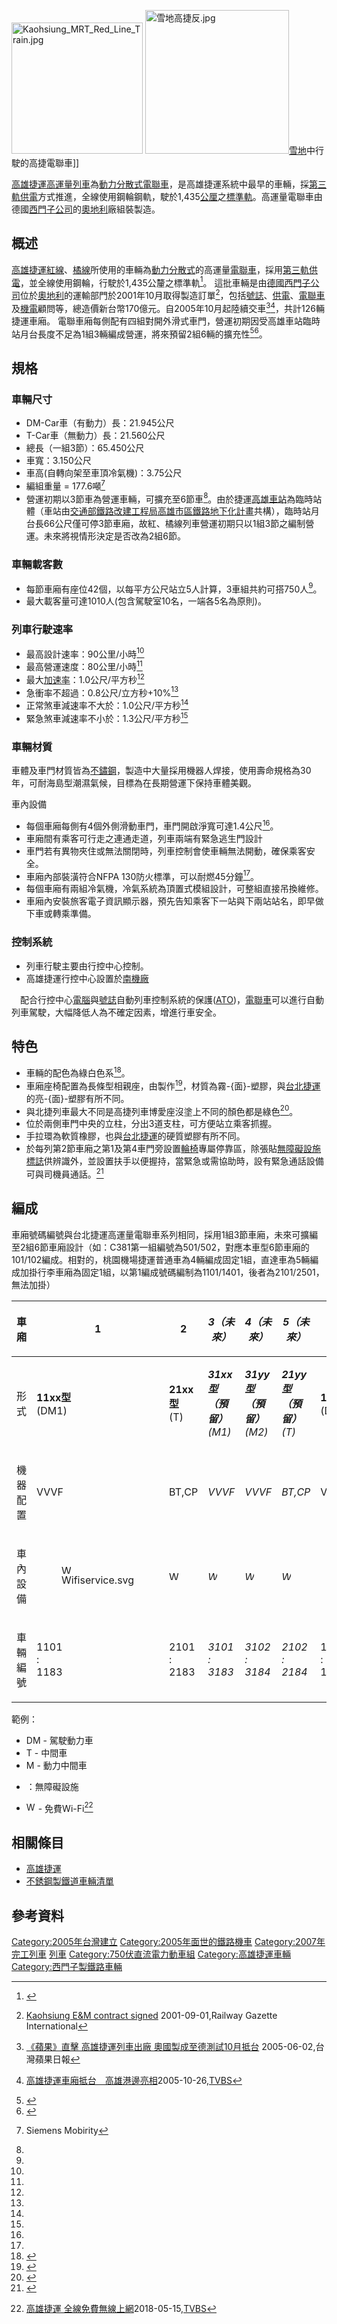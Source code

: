 {{Refimprove|time=2013-09-02T09:19:38+00:00}}
{{Expert needed}}
{{Infobox train
|車輛名稱 = 高雄捷運列車
|公司色 = Green
|圖像 = KRTC train at World Games Station.jpg
|圖像說明 = [[世運站|世運站]]內的高捷高運量電聯車
|輛數 = 126
|主要用戶=[[高雄捷運|高雄捷運]]
|列車編組 = DM1+T+DM2
|起動加速度 = 3.6 km/h/s
|營運最高速度 = 80
|設計最高速度 = 90
|減速度（正常） = 3.6 km/h/s
|減速度（緊急） = 4.68 km/h/s
|編成定員 = 
|載客量 = 一列3車組共約可搭750人，最多1010人(含駕駛室10名，一端5名)
|編成長度 = <ref name="簡訊" />65,450
|全長 = <ref name="簡訊">{{Zh-hant}}[https://mtbu.kcg.gov.tw/cht/publish/report/9501/2.htm 高雄捷運簡訊 創刊號 電聯車小百科] {{Wayback|url=https://mtbu.kcg.gov.tw/cht/publish/report/9501/2.htm |date=20181009000000 }}2006年3月,高雄市政府捷運工程局</ref>21,945（DM車）<br><ref name="簡訊" />21,560（T車）
|全寬 = <ref name="簡訊" />3,150
|全高 = <ref>{{Zh-hant}}[http://club.ntu.edu.tw/~club20322/train/MRT/train/02KRT_train.htm  悠遊台灣鐵道 車輛簡介 捷運列車] {{Wayback|url=http://club.ntu.edu.tw/~club20322/train/MRT/train/02KRT_train.htm |date=20180416130003 }} [[中華民國鐵道文化協會#組織成員|廖健竣]]</ref>3750
|最大尺寸 = 
|重量 = 
|軌距 = 1,435
|電化方式 = [[直流电|DC]] 750V（[[第三軌供電|第三軌供電]]）
|車體物料 = [[不鏽鋼|不鏽鋼]]
|牽引電動機 = [[西門子交通|西門子交通]]製[https://www.mymobase.com/Master-Root-Katalog/Tractionmotor-f-Kaohsiung-1TB2010-1GA02/p/A2V00001191370 1TB2010-1GA02]
|電動機輸出 = 190 kW
|編組輸出 = 
|齒輪比 = 
|驅動裝置 = 
|控制裝置 = 西門子交通製 IGBT-VVVF
|制動方式 = 再生煞車、碟式摩擦煞車
|保安裝置 = [[列车自动控制系统|ATC]]、[[列車自動運行裝置|ATO]]、[[自動列車停止裝置|ATS]]
|原產國 = {{AUT}}
|製造商 = {{GER}}[[西門子公司|西門子公司]]
|類型 = [[通勤型電聯車|通勤型電聯車]]
|機電承商 = 
|製造年份 = 2005~2007年
|路線 = {{高捷紅線}}<br>{{高捷橘線}}
}}
[[File:Kaohsiung_MRT_Red_Line_Train.jpg|210px]]
[[File:雪地高捷反.jpg|230px]][[雪地|雪地]]中行駛的高捷電聯車]]

[[高雄捷運|高雄捷運]][[高運量|高運量]][[列車|列車]]為[[動力分散式|動力分散式]][[電聯車|電聯車]]，是高雄捷運系統中最早的車輛，採[[第三軌|第三軌供電]]方式推進，全線使用鋼輪鋼軌，駛於1,435[[公厘|公厘]]之[[標準軌|標準軌]]。高運量電聯車由德國[[西門子公司|西門子公司]]的[[奧地利|奧地利]]廠組裝製造。

== 概述 ==
[[高雄捷運|高雄捷運]][[高雄捷運紅線|紅線]]、[[高雄捷運橘線|橘線]]所使用的車輛為[[動力分散式|動力分散式]]的高運量[[電聯車|電聯車]]，採用[[第三軌供電|第三軌供電]]，並全線使用鋼輪，行駛於1,435公釐之標準軌<ref name="簡訊3">{{Zh-hant}}{{Cite news|url=http://mtbu.kcg.gov.tw/cht/publish/report/9501/3.htm|title=高雄捷運簡訊 第一期|publisher=高雄市政府捷運工程局|date=2006-03-01|access-date=2013-09-02|archive-url=https://web.archive.org/web/20140907121723/http://mtbu.kcg.gov.tw/cht/publish/report/9501/3.htm|archive-date=2014-09-07|dead-url=yes}}</ref>。
這批車輛是由[[德國|德國]][[西門子公司|西門子公司]]位於[[奧地利|奧地利]]的運輸部門於2001年10月取得製造訂單<ref>{{En icon}}[https://www.railwaygazette.com/news/single-view/view/kaohsiung-eampm-contract-signed.html Kaohsiung E&M contract signed] {{Wayback|url=https://www.railwaygazette.com/news/single-view/view/kaohsiung-eampm-contract-signed.html |date=20181009211255 }}2001-09-01,Railway Gazette International</ref>，包括[[號誌|號誌]]、[[供電|供電]]、[[電聯車|電聯車]]及[[機電|機電]]顧問等，總造價新台幣170億元。自2005年10月起陸續交車<ref>{{Zh-hant}}[https://tw.appledaily.com/forum/daily/20050602/21818410 《蘋果》直擊 高雄捷運列車出廠 奧國製成至德測試10月抵台] {{Wayback|url=https://tw.appledaily.com/forum/daily/20050602/21818410 |date=20181012102231 }}2005-06-02,台灣蘋果日報</ref><ref>{{Zh-hant}}[https://news.tvbs.com.tw/entry/421827 高雄捷運車廂抵台　高雄港邊亮相]2005-10-26,[[TVBS|TVBS]]</ref>，共計126輛捷運車廂。
電聯車廂每側配有四組對開外滑式車門，營運初期因受高雄車站臨時站月台長度不足為1組3輛編成營運，將來預留2組6輛的擴充性<ref>{{Cite book | author = 高雄市政府捷運工程局 | title = 關鍵八年：高雄捷運夢想的實現 | date = 2006年11月 | ISBN = 978-986-00-6867-2 }}</ref><ref>{{Cite book | author = 高雄市政府捷運工程局 | title = 雄心：高雄捷運真情故事 | date = 2008年1月 | ISBN = 978-986-01-2173-5 }}</ref>。

== 規格 ==
=== 車輛尺寸 ===
*DM-Car車（有動力）長：21.945公尺
*T-Car車（無動力）長：21.560公尺
*總長（一組3節）：65.450公尺
*車寬：3.150公尺
*車高(自轉向架至車頂冷氣機)：3.75公尺
*編組重量 = 177.6噸<ref>{{En icon}}{{Cite web |url=http://www.mobility.siemens.com/apps/references/index.cfm?z=1&do=app.detail&referenceID=1343&lID=1 |title=存档副本 |access-date=2018-10-09 |archive-url=https://web.archive.org/web/20160216000000/http://www.mobility.siemens.com/apps/references/index.cfm?z=1&do=app.detail&referenceID=1343&lID=1# |archive-date=2016-02-16 |dead-url=yes }} Siemens Mobirity</ref> 
*營運初期以3節車為營運車輛，可擴充至6節車<ref name="簡訊" />。由於捷運[[高雄車站|高雄車站]]為臨時站體（車站由[[交通部鐵路改建工程局|交通部鐵路改建工程局]][[高雄市區鐵路地下化計畫|高雄市區鐵路地下化計畫]]共構），臨時站月台長66公尺僅可停3節車廂，故紅、橘線列車營運初期只以1組3節之編制營運。未來將視情形決定是否改為2組6節。

=== 車輛載客數 ===
*每節車廂有座位42個，以每平方公尺站立5人計算，3車組共約可搭750人<ref name="簡訊" />。
*最大載客量可達1010人(包含駕駛室10名，一端各5名為原則)。

=== 列車行駛速率 ===
*最高設計速率：90公里/小時<ref name="簡訊" />
*最高營運速度：80公里/小時<ref name="簡訊" />
*最大[[加速率|加速率]]：1.0公尺/平方秒<ref name="簡訊" />
*急衝率不超過：0.8公尺/立方秒+10%<ref name="簡訊" />
*正常煞車減速率不大於：1.0公尺/平方秒<ref name="簡訊" />
*緊急煞車減速率不小於：1.3公尺/平方秒<ref name="簡訊" />

=== 車輛材質 ===
車體及車門材質皆為[[不鏽鋼|不鏽鋼]]，製造中大量採用機器人焊接，使用壽命規格為30年，可耐海島型潮濕氣候，目標為在長期營運下保持車體美觀。
;車內設備
*每個車廂每側有4個外側滑動車門，車門開啟淨寬可達1.4公尺<ref name="簡訊3" />。
*車廂間有乘客可行走之連通走道，列車兩端有緊急逃生門設計
*車門若有異物夾住或無法關閉時，列車控制會使車輛無法開動，確保乘客安全。
*車廂內部裝潢符合NFPA 130防火標準，可以耐燃45分鐘<ref name="簡訊" />。
*每個車廂有兩組冷氣機，冷氣系統為頂置式模組設計，可整組直接吊換維修。
*車廂內安裝旅客電子資訊顯示器，預先告知乘客下一站與下兩站站名，即早做下車或轉乘準備。

=== 控制系統 ===
*列車行駛主要由行控中心控制。
*高雄捷運行控中心設置於[[南機廠_(高雄)|南機廠]]
　配合行控中心[[電腦|電腦]]與[[號誌|號誌]]自動列車控制系統的保護([[ATO|ATO]])，[[電聯車|電聯車]]可以進行自動列車駕駛，大幅降低人為不確定因素，增進行車安全。

== 特色 ==
* 車輛的配色為綠白色系<ref>{{Cite web |url=http://nrch.culture.tw/twpedia.aspx?id=23518 |title=存档副本 |accessdate=2015-11-04 |archive-date=2016-03-07 |archive-url=https://web.archive.org/web/20160307090432/http://nrch.culture.tw/twpedia.aspx?id=23518 |dead-url=no }}</ref>。
* 車廂座椅配置為長條型相親座，由{{Internal link helper/ja|佳豐機械設計工業|佳豊機械設計工業}}製作<ref>{{Cite web |url=http://www.usii.com.tw/tw/goods_view.php?no=25 |title=存档副本 |accessdate=2019-05-05 |archive-date=2019-09-04 |archive-url=https://web.archive.org/web/20190904041437/http://www.usii.com.tw/tw/goods_view.php?no=25 |dead-url=no }}</ref>，材質為霧-{面}-塑膠，與[[台北捷運|台北捷運]]的亮-{面}-塑膠有所不同。
*與北捷列車最大不同是高捷列車博愛座沒塗上不同的顏色都是綠色<ref>{{Cite web |url= https://news.ltn.com.tw/news/life/breakingnews/2794931 |title= 北捷與高捷最大不同 柯P點出這點… |date= 2019-05-19 |publisher= 自由時報 |language= zh-tw |accessdate= 2019-05-19 |archive-date= 2019-09-02 |archive-url= https://web.archive.org/web/20190902205942/https://news.ltn.com.tw/news/life/breakingnews/2794931 |dead-url= no }}</ref>。
* 位於兩側車門中央的立柱，分出3道支柱，可方便站立乘客抓握。
* 手拉環為軟質橡膠，也與[[台北捷運|台北捷運]]的硬質塑膠有所不同。
* 於每列第2節車廂之第1及第4車門旁設置[[輪椅|輪椅]]專屬停靠區，除張貼[[無障礙設施|無障礙設施]][[標誌|標誌]]供辨識外，並設置扶手以便握持，當緊急或需協助時，設有緊急通話設備可與司機員通話。<ref>{{Cite web |url= http://mtbu.kcg.gov.tw/cht/publish/report/9703/index.htm |title= 高雄捷運簡訊 第13期 |date= 2008-05-01 |publisher= 高雄市政府捷運工程局 |language= zh-tw |access-date= 2013-09-02 |archive-url= https://web.archive.org/web/20180515000000/http://mtbu.kcg.gov.tw/cht/publish/report/9703/index.htm |archive-date= 2018-05-15 |dead-url= yes }}</ref>

== 編成 ==
車廂號碼編號與台北捷運高運量電聯車系列相同，採用1組3節車廂，未來可擴編至2組6節車廂設計（如：C381第一組編號為501/502，對應本車型6節車廂的101/102編成。相對的，桃園機場捷運普通車為4輛編成固定1組，直達車為5輛編成加掛行李車廂為固定1組，以第1編成號碼編制為1101/1401，後者為2101/2501，無法加掛）

{| class="wikitable" style="text-align:center; margin:1em 0em 2em 3em;"
! 車廂
| 1
| 2
| ''3（未來）''{{efn|name=fn1|僅限紅線遠期運用}}
| ''4（未來）''{{efn|name=fn1}}
| ''5（未來）''{{efn|name=fn1}}
| 3（目前）{{efn|共通運用}}<br />''6（未來）''{{efn|name=fn1}}
|-
! 形式
| style="width:6em;" | '''11xx型'''<br />(DM1)
| style="width:6em;" | '''21xx型'''<br />(T)
| style="width:6em;" | '''''31xx型（預留）'''<br />(M1)''
| style="width:6em;" | '''''31yy型（預留）'''<br />(M2)''
| style="width:6em;" | '''''21yy型（預留）'''<br />(T)''
| style="width:6em;" | '''11yy型'''<br />(DM2)
|-
! 機器配置
| VVVF || BT,CP || ''VVVF'' || ''VVVF'' || ''BT,CP'' || VVVF
|-
! 車內設備
| [[File:Wifiservice.svg|15px]] || [[File:Wifiservice.svg|15px]]{{無障礙圖示}} || ''[[File:Wifiservice.svg|15px]]'' || ''[[File:Wifiservice.svg|15px]]'' || ''[[File:Wifiservice.svg|15px]]{{無障礙圖示}}'' || [[File:Wifiservice.svg|15px]]
|-style="border-top:solid 5px #3c6;"
! 車輛編號
| 1101<br />:<br />1183
| 2101<br />:<br />2183
| ''3101<br />:<br />3183''
| ''3102<br />:<br />3184''
| ''2102<br />:<br />2184''
| 1102<br />:<br />1184
|}
{{notelist}}

範例：
* DM - 駕駛動力車
* T - 中間車
* M - 動力中間車
* {{無障礙圖示}}：無障礙設施
* [[File:Wifiservice.svg|15px]] - 免費Wi-Fi<ref>{{Zh-hant}}[https://www.chinatimes.com/newspapers/20180515000321-260204 高雄捷運 全線免費無線上網]2018-05-15,[[TVBS|TVBS]]</ref>

== 相關條目 ==
* [[高雄捷運|高雄捷運]]
* [[不銹鋼製鐵道車輛清單|不銹鋼製鐵道車輛清單]]

== 參考資料 ==
<references/>

{{高雄捷運車輛}}
{{Portal bar|臺灣|高雄|臺灣鐵路運輸|城市軌道交通|鐵路|航空}}
[[Category:2005年台灣建立|Category:2005年台灣建立]]
[[Category:2005年面世的鐵路機車|Category:2005年面世的鐵路機車]]
[[Category:2007年完工列車|Category:2007年完工列車]]
[[Category:臺灣的機場聯絡軌道系統|列車]]
[[Category:750伏直流電力動車組|Category:750伏直流電力動車組]]
[[Category:高雄捷運車輛|Category:高雄捷運車輛]]
[[Category:西門子製鐵路車輛|Category:西門子製鐵路車輛]]